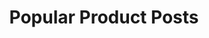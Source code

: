 ---
title: "Popular Product Posts"
slug: "popular-product-posts"
posts: 
  - what-makes-notion-great
  - notion-how-to-use-templates-to-create-a-weekly-agenda
  - apps-i-use-2019
---